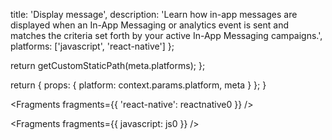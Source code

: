 
  title: 'Display message',
  description:
    'Learn how in-app messages are displayed when an In-App Messaging or analytics event is sent and matches the criteria set forth by your active In-App Messaging campaigns.',
  platforms: ['javascript', 'react-native']
};

  return getCustomStaticPath(meta.platforms);
};

  return {
    props: {
      platform: context.params.platform,
      meta
    }
  };
}


<Fragments fragments={{ 'react-native': reactnative0 }} />


<Fragments fragments={{ javascript: js0 }} />
